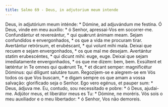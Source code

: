 ```yaml
---
title: Salmo 69 - Deus, in adjutorium meum intende
---
```


<div class="grid grid-cols-2 gap-5">
  <span class="col-6 dropcaps text-justify">
    Deus, in adjutórium meum inténde: * Dómine, ad adjuvándum me festína.
  </span>
  <span class="col-6 dropcaps text-justify">
    Ó Deus, vinde em meu auxílio: * ó Senhor, apressai-Vos em socorrer-me.
  </span>
  <span class="col-6 text-justify">
    Confundántur et revereántur, * qui quǽrunt ánimam meam.
  </span>
  <span class="col-6 text-justify">
    Sejam confundidos e envergonhados, * os que a vida me procuram tirar.
  </span>
  <span class="col-6 text-justify">
    Avertántur retrórsum, et erubéscant, * qui volunt mihi mala.
  </span>
  <span class="col-6 text-justify">
    Deixai que recuem e sejam envergonhados, * os que mal me desejam.
  </span>
  <span class="col-6 text-justify">
    Avertántur statim erubescéntes, * qui dicunt mihi: euge, euge.
  </span>
  <span class="col-6 text-justify">
    Deixai que sejam imediatamente envergonhados, * os que me dizem: bem, bem.
  </span>
  <span class="col-6 text-justify">
    Exsúltent et læténtur in Te omnes qui quǽrunt Te, * et dicant semper:
    magnificétur Dóminus: qui díligunt salutáre tuum.
  </span>
  <span class="col-6 text-justify">
    Regozijem-se e alegrem-se em Vós todos os que Vos buscam, * e digam sempre
    os que amam a vossa salvação: glorificado seja o Senhor.
  </span>
  <span class="col-6 text-justify">
    Ego vero egénus, et pauper sum: * Deus, ádjuva me.
  </span>
  <span class="col-6 text-justify">
    Eu, contudo, sou necessitado e pobre: * ó Deus, ajudai-me.
  </span>
  <span class="col-6 text-justify">
    Adjútor meus, et liberátor meus es Tu: * Dómine, ne moréris.
  </span>
  <span class="col-6 text-justify">
    Vós sois o meu auxiliador e o meu libertador: * ó Senhor, Vos não demoreis.
  </span>
</div>
